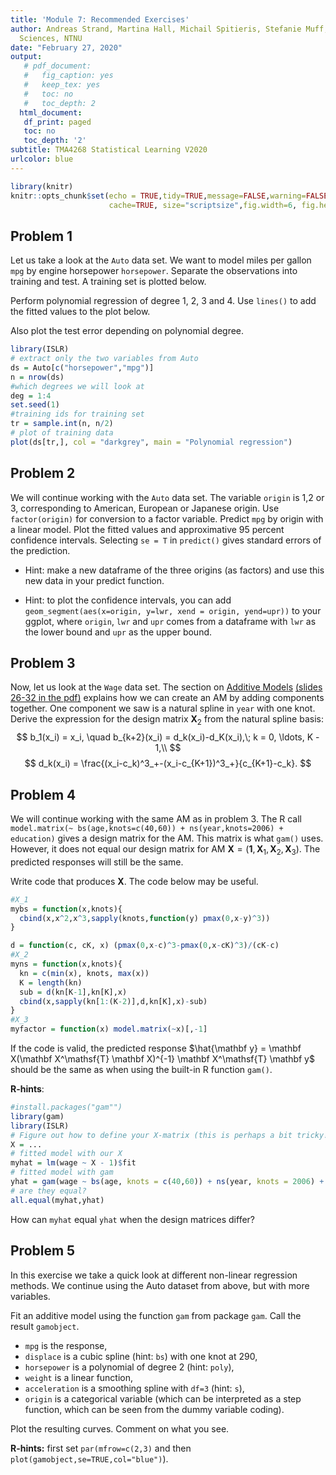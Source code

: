 ```yaml
---
title: 'Module 7: Recommended Exercises'
author: Andreas Strand, Martina Hall, Michail Spitieris, Stefanie Muff, Department of Mathematical
  Sciences, NTNU
date: "February 27, 2020"
output:
   # pdf_document:
   #   fig_caption: yes
   #   keep_tex: yes
   #   toc: no
   #   toc_depth: 2
  html_document:
   df_print: paged
   toc: no
   toc_depth: '2'
subtitle: TMA4268 Statistical Learning V2020
urlcolor: blue
---
```


```r
library(knitr)
knitr::opts_chunk$set(echo = TRUE,tidy=TRUE,message=FALSE,warning=FALSE,strip.white=TRUE,prompt=FALSE,
                      cache=TRUE, size="scriptsize",fig.width=6, fig.height=4)

```

## Problem 1 

Let us take a look at the `Auto` data set. We want to model miles per gallon `mpg` by engine horsepower `horsepower`. Separate the observations into training and test. A training set is plotted below.

Perform polynomial regression of degree 1, 2, 3 and 4. Use `lines()` to add the fitted values to the plot below.

Also plot the test error depending on polynomial degree.
```r
library(ISLR)
# extract only the two variables from Auto
ds = Auto[c("horsepower","mpg")]
n = nrow(ds)
#which degrees we will look at
deg = 1:4
set.seed(1)
#training ids for training set
tr = sample.int(n, n/2)
# plot of training data
plot(ds[tr,], col = "darkgrey", main = "Polynomial regression")
```

## Problem 2

We will continue working with the `Auto` data set. The variable `origin` is 1,2 or 3, corresponding to American, European or Japanese origin. Use `factor(origin)` for conversion to a factor variable. Predict `mpg` by origin with a linear model. Plot the fitted values and approximative 95 percent confidence intervals. Selecting `se = T` in `predict()` gives standard errors of the prediction.
  
  * Hint: make a new dataframe of the three origins (as factors) and use this new data in your predict function.
  
  * Hint: to plot the confidence intervals, you can add `geom_segment(aes(x=origin, y=lwr, xend = origin, yend=upr))` to your ggplot, where `origin`, `lwr` and `upr` comes from a dataframe with `lwr` as the lower bound and `upr` as the upper bound.


## Problem 3

Now, let us look at the `Wage` data set. The section on [Additive Models](https://htmlpreview.github.io/?https://github.com/stefaniemuff/statlearning/blob/master/7BeyondLinear/7BeyondLinear.html) [(slides 26-32 in the pdf)](https://github.com/stefaniemuff/statlearning/blob/master/7BeyondLinear/7BeyondLinear.pdf) explains how we can create an AM by adding components together. One component we saw is a natural spline in `year` with one knot. Derive the expression for the design matrix $\mathbf X_2$ from the natural spline basis:
$$
b_1(x_i) = x_i, \quad b_{k+2}(x_i) = d_k(x_i)-d_K(x_i),\; k = 0, \ldots, K - 1,\\
$$
$$
d_k(x_i) = \frac{(x_i-c_k)^3_+-(x_i-c_{K+1})^3_+}{c_{K+1}-c_k}.
$$


## Problem 4

We will continue working with the same AM as in problem 3. The R call `model.matrix(~ bs(age,knots=c(40,60)) + ns(year,knots=2006) + education)` gives a design matrix for the AM. This matrix is what `gam()` uses. However, it does not equal our design matrix for AM $\mathbf X = (\mathbf{1}, \mathbf{X}_1, \mathbf{X}_2, \mathbf{X}_3)$. The predicted responses will still be the same. 

Write code that produces $\mathbf X$. The code below may be useful.
```r
#X_1
mybs = function(x,knots){
  cbind(x,x^2,x^3,sapply(knots,function(y) pmax(0,x-y)^3))
}

d = function(c, cK, x) (pmax(0,x-c)^3-pmax(0,x-cK)^3)/(cK-c)
#X_2
myns = function(x,knots){
  kn = c(min(x), knots, max(x))
  K = length(kn)
  sub = d(kn[K-1],kn[K],x)
  cbind(x,sapply(kn[1:(K-2)],d,kn[K],x)-sub)
}
#X_3
myfactor = function(x) model.matrix(~x)[,-1]
```

If the code is valid, the predicted response $\hat{\mathbf y} = \mathbf X(\mathbf X^\mathsf{T} \mathbf X)^{-1} \mathbf X^\mathsf{T} \mathbf y$ should be the same as when using the built-in R function `gam()`.

**R-hints**: 
```r
#install.packages("gam"")
library(gam)
library(ISLR)
# Figure out how to define your X-matrix (this is perhaps a bit tricky!)
X = ...
# fitted model with our X
myhat = lm(wage ~ X - 1)$fit
# fitted model with gam
yhat = gam(wage ~ bs(age, knots = c(40,60)) + ns(year, knots = 2006) + education)$fit
# are they equal?
all.equal(myhat,yhat)
```

How can `myhat` equal `yhat` when the design matrices differ?  

## Problem 5

In this exercise we take a quick look at different non-linear regression methods. We continue using the Auto dataset from above, but with more variables.

Fit an additive model using the function `gam` from package `gam`. Call the result `gamobject`. 
    
  * `mpg` is the response, 
  * `displace` is a cubic spline (hint: `bs`) with one knot at 290,
  * `horsepower` is a polynomial of degree 2 (hint: `poly`),
  * `weight` is a linear function,
  * `acceleration` is a smoothing spline with `df=3` (hint: `s`), 
  * `origin` is a categorical variable (which can be interpreted as a step function, which can be seen from the dummy variable coding).

Plot the resulting curves. Comment on what you see.

**R-hints:** first set `par(mfrow=c(2,3)` and then `plot(gamobject,se=TRUE,col="blue")`). 



